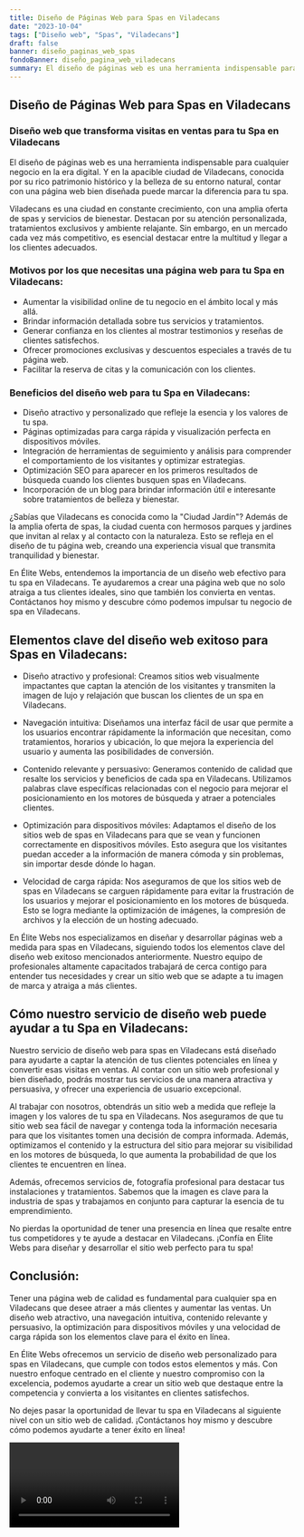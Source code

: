 ```yaml
---
title: Diseño de Páginas Web para Spas en Viladecans
date: "2023-10-04"
tags: ["Diseño web", "Spas", "Viladecans"]
draft: false
banner: diseño_paginas_web_spas
fondoBanner: diseño_pagina_web_viladecans
summary: El diseño de páginas web es una herramienta indispensable para cualquier negocio en la era digital. Y en la apacible ciudad de Viladecans, conocida por su rico patrimonio histórico y la belleza de su entorno natural, contar con una página web bien diseñada puede marcar la diferencia para tu spa.
---
```



## Diseño de Páginas Web para Spas en Viladecans

### Diseño web que transforma visitas en ventas para tu Spa en Viladecans

El diseño de páginas web es una herramienta indispensable para cualquier negocio en la era digital. Y en la apacible ciudad de Viladecans, conocida por su rico patrimonio histórico y la belleza de su entorno natural, contar con una página web bien diseñada puede marcar la diferencia para tu spa.

Viladecans es una ciudad en constante crecimiento, con una amplia oferta de spas y servicios de bienestar. Destacan por su atención personalizada, tratamientos exclusivos y ambiente relajante. Sin embargo, en un mercado cada vez más competitivo, es esencial destacar entre la multitud y llegar a los clientes adecuados.

### Motivos por los que necesitas una página web para tu Spa en Viladecans:

- Aumentar la visibilidad online de tu negocio en el ámbito local y más allá.
- Brindar información detallada sobre tus servicios y tratamientos.
- Generar confianza en los clientes al mostrar testimonios y reseñas de clientes satisfechos.
- Ofrecer promociones exclusivas y descuentos especiales a través de tu página web.
- Facilitar la reserva de citas y la comunicación con los clientes.

### Beneficios del diseño web para tu Spa en Viladecans:

- Diseño atractivo y personalizado que refleje la esencia y los valores de tu spa.
- Páginas optimizadas para carga rápida y visualización perfecta en dispositivos móviles.
- Integración de herramientas de seguimiento y análisis para comprender el comportamiento de los visitantes y optimizar estrategias.
- Optimización SEO para aparecer en los primeros resultados de búsqueda cuando los clientes busquen spas en Viladecans.
- Incorporación de un blog para brindar información útil e interesante sobre tratamientos de belleza y bienestar.

¿Sabías que Viladecans es conocida como la "Ciudad Jardín"? Además de la amplia oferta de spas, la ciudad cuenta con hermosos parques y jardines que invitan al relax y al contacto con la naturaleza. Esto se refleja en el diseño de tu página web, creando una experiencia visual que transmita tranquilidad y bienestar.

En Élite Webs, entendemos la importancia de un diseño web efectivo para tu spa en Viladecans. Te ayudaremos a crear una página web que no solo atraiga a tus clientes ideales, sino que también los convierta en ventas. Contáctanos hoy mismo y descubre cómo podemos impulsar tu negocio de spa en Viladecans.

<GifSeo />

<Cta />

## Elementos clave del diseño web exitoso para Spas en Viladecans:

- Diseño atractivo y profesional: Creamos sitios web visualmente impactantes que captan la atención de los visitantes y transmiten la imagen de lujo y relajación que buscan los clientes de un spa en Viladecans.

- Navegación intuitiva: Diseñamos una interfaz fácil de usar que permite a los usuarios encontrar rápidamente la información que necesitan, como tratamientos, horarios y ubicación, lo que mejora la experiencia del usuario y aumenta las posibilidades de conversión.

- Contenido relevante y persuasivo: Generamos contenido de calidad que resalte los servicios y beneficios de cada spa en Viladecans. Utilizamos palabras clave específicas relacionadas con el negocio para mejorar el posicionamiento en los motores de búsqueda y atraer a potenciales clientes.

- Optimización para dispositivos móviles: Adaptamos el diseño de los sitios web de spas en Viladecans para que se vean y funcionen correctamente en dispositivos móviles. Esto asegura que los visitantes puedan acceder a la información de manera cómoda y sin problemas, sin importar desde dónde lo hagan.

- Velocidad de carga rápida: Nos aseguramos de que los sitios web de spas en Viladecans se carguen rápidamente para evitar la frustración de los usuarios y mejorar el posicionamiento en los motores de búsqueda. Esto se logra mediante la optimización de imágenes, la compresión de archivos y la elección de un hosting adecuado.

En Élite Webs nos especializamos en diseñar y desarrollar páginas web a medida para spas en Viladecans, siguiendo todos los elementos clave del diseño web exitoso mencionados anteriormente. Nuestro equipo de profesionales altamente capacitados trabajará de cerca contigo para entender tus necesidades y crear un sitio web que se adapte a tu imagen de marca y atraiga a más clientes.

## Cómo nuestro servicio de diseño web puede ayudar a tu Spa en Viladecans:

Nuestro servicio de diseño web para spas en Viladecans está diseñado para ayudarte a captar la atención de tus clientes potenciales en línea y convertir esas visitas en ventas. Al contar con un sitio web profesional y bien diseñado, podrás mostrar tus servicios de una manera atractiva y persuasiva, y ofrecer una experiencia de usuario excepcional.

Al trabajar con nosotros, obtendrás un sitio web a medida que refleje la imagen y los valores de tu spa en Viladecans. Nos aseguramos de que tu sitio web sea fácil de navegar y contenga toda la información necesaria para que los visitantes tomen una decisión de compra informada. Además, optimizamos el contenido y la estructura del sitio para mejorar su visibilidad en los motores de búsqueda, lo que aumenta la probabilidad de que los clientes te encuentren en línea.

Además, ofrecemos servicios de, fotografía profesional para destacar tus instalaciones y tratamientos. Sabemos que la imagen es clave para la industria de spas y trabajamos en conjunto para capturar la esencia de tu emprendimiento.

No pierdas la oportunidad de tener una presencia en línea que resalte entre tus competidores y te ayude a destacar en Viladecans. ¡Confía en Élite Webs para diseñar y desarrollar el sitio web perfecto para tu spa!

## Conclusión:

Tener una página web de calidad es fundamental para cualquier spa en Viladecans que desee atraer a más clientes y aumentar las ventas. Un diseño web atractivo, una navegación intuitiva, contenido relevante y persuasivo, la optimización para dispositivos móviles y una velocidad de carga rápida son los elementos clave para el éxito en línea.

En Élite Webs ofrecemos un servicio de diseño web personalizado para spas en Viladecans, que cumple con todos estos elementos y más. Con nuestro enfoque centrado en el cliente y nuestro compromiso con la excelencia, podemos ayudarte a crear un sitio web que destaque entre la competencia y convierta a los visitantes en clientes satisfechos.

No dejes pasar la oportunidad de llevar tu spa en Viladecans al siguiente nivel con un sitio web de calidad. ¡Contáctanos hoy mismo y descubre cómo podemos ayudarte a tener éxito en línea!

<Video />

<CtaBot job="Spas" city="Viladecans" />

<Gmaps query="Viladecans+españa+maps" />

